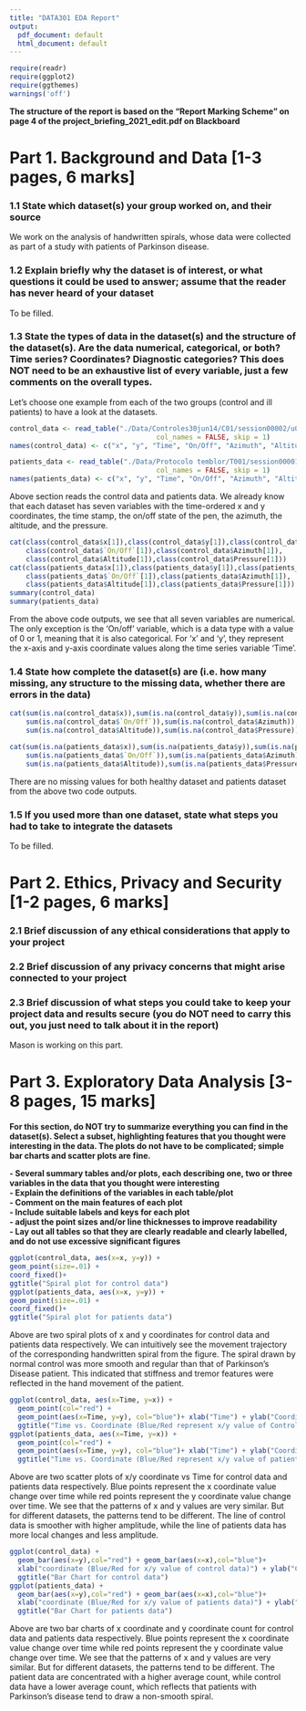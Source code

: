 ---
title: "DATA301 EDA Report"
output:
  pdf_document: default
  html_document: default
---

```{r echo=FALSE,include=FALSE}
require(readr)
require(ggplot2)
require(ggthemes)
warnings('off')
```

**The structure of the report is based on the "Report Marking Scheme" on page 4 of the project_briefing_2021_edit.pdf on Blackboard**

# Part 1. Background and Data [1-3 pages, 6 marks]
### 1.1 State which dataset(s) your group worked on, and their source  
We work on the analysis of handwritten spirals, whose data were collected as part of a study with patients of Parkinson disease.  

### 1.2 Explain briefly why the dataset is of interest, or what questions it could be used to answer; assume that the reader has never heard of your dataset
To be filled.  

### 1.3 State the types of data in the dataset(s) and the structure of the dataset(s). Are the data numerical, categorical, or both? Time series? Coordinates? Diagnostic categories? This does NOT need to be an exhaustive list of every variable, just a few comments on the overall types.

Let's choose one example from each of the two groups (control and ill patients) to have a look at the datasets.  
```{r message=FALSE,warning = FALSE}
control_data <- read_table("./Data/Controles30jun14/C01/session00002/u00003s00002_hw000012.svc",
                                    col_names = FALSE, skip = 1)
names(control_data) <- c("x", "y", "Time", "On/Off", "Azimuth", "Altitude", "Pressure")

patients_data <- read_table("./Data/Protocolo temblor/T001/session00001/u00005s00001_hw00001.svc", 
                                    col_names = FALSE, skip = 1)
names(patients_data) <- c("x", "y", "Time", "On/Off", "Azimuth", "Altitude", "Pressure")
```
Above section reads the control data and patients data. We already know that each dataset has seven variables with the time-ordered x and y coordinates, the time stamp, the on/off state of the pen, the azimuth, the altitude, and the pressure.  

```{r}
cat(class(control_data$x[1]),class(control_data$y[1]),class(control_data$Time[1]),
    class(control_data$`On/Off`[1]),class(control_data$Azimuth[1]),
    class(control_data$Altitude[1]),class(control_data$Pressure[1]))
cat(class(patients_data$x[1]),class(patients_data$y[1]),class(patients_data$Time[1]),
    class(patients_data$`On/Off`[1]),class(patients_data$Azimuth[1]),
    class(patients_data$Altitude[1]),class(patients_data$Pressure[1]))
summary(control_data)
summary(patients_data)
```
From the above code outputs, we see that all seven variables are numerical. The only exception is the 'On/off' variable, which is a data type with a value of 0 or 1, meaning that it is also categorical. For 'x' and 'y', they represent the x-axis and y-axis coordinate values along the time series variable 'Time'.

### 1.4 State how complete the dataset(s) are (i.e. how many missing, any structure to the missing data, whether there are errors in the data)
```{r}
cat(sum(is.na(control_data$x)),sum(is.na(control_data$y)),sum(is.na(control_data$Time)),
    sum(is.na(control_data$`On/Off`)),sum(is.na(control_data$Azimuth)),
    sum(is.na(control_data$Altitude)),sum(is.na(control_data$Pressure)))

cat(sum(is.na(patients_data$x)),sum(is.na(patients_data$y)),sum(is.na(patients_data$Time)),
    sum(is.na(patients_data$`On/Off`)),sum(is.na(patients_data$Azimuth)),
    sum(is.na(patients_data$Altitude)),sum(is.na(patients_data$Pressure)))
```
There are no missing values for both healthy dataset and patients dataset from the above two code outputs.  

### 1.5 If you used more than one dataset, state what steps you had to take to integrate the datasets  
To be filled.  

# Part 2. Ethics, Privacy and Security [1-2 pages, 6 marks]  
### 2.1 Brief discussion of any ethical considerations that apply to your project  
### 2.2 Brief discussion of any privacy concerns that might arise connected to your project  
### 2.3 Brief discussion of what steps you could take to keep your project data and results secure (you do NOT need to carry this out, you just need to talk about it in the report)  
Mason is working on this part.  

# Part 3. Exploratory Data Analysis [3-8 pages, 15 marks]  
**For this section, do NOT try to summarize everything you can find in the dataset(s). Select a subset, highlighting features that you thought were interesting in the data. The plots do not have to be complicated; simple bar charts and scatter plots are fine.**  
  
**- Several summary tables and/or plots, each describing one, two or three variables in the data that you thought were interesting**  
**- Explain the definitions of the variables in each table/plot**  
**- Comment on the main features of each plot**  
**- Include suitable labels and keys for each plot**  
**- adjust the point sizes and/or line thicknesses to improve readability**  
**- Lay out all tables so that they are clearly readable and clearly labelled, and do not use excessive significant figures**  

```{r out.width = "80%"}
ggplot(control_data, aes(x=x, y=y)) +
geom_point(size=.01) +
coord_fixed()+
ggtitle("Spiral plot for control data")
ggplot(patients_data, aes(x=x, y=y)) +
geom_point(size=.01) +
coord_fixed()+
ggtitle("Spiral plot for patients data")
```

Above are two spiral plots of x and y coordinates for control data and patients data respectively. We can intuitively see the movement trajectory of the corresponding handwritten spiral from the figure. The spiral drawn by normal control 
was more smooth and regular than that of Parkinson’s Disease patient. This indicated that stiffness and tremor features were reflected in the hand movement of the patient.

```{r out.width = "65%"}
ggplot(control_data, aes(x=Time, y=x)) +
  geom_point(col="red") +
  geom_point(aes(x=Time, y=y), col="blue")+ xlab("Time") + ylab("Coordinate") +
  ggtitle("Time vs. Coordinate (Blue/Red represent x/y value of Control data)")
ggplot(patients_data, aes(x=Time, y=x)) +
  geom_point(col="red") +
  geom_point(aes(x=Time, y=y), col="blue")+ xlab("Time") + ylab("Coordinate") +
  ggtitle("Time vs. Coordinate (Blue/Red represent x/y value of patients data)")
```

Above are two scatter plots of x/y coordinate vs Time for control data and patients data respectively. Blue points represent the x coordinate value change over time while red points represent the y coordinate value change over time. We see that the patterns of x and y values are very similar. But for different datasets, the patterns tend to be different. The line of control data is smoother with higher amplitude, while the line of patients data has more local changes and less amplitude.

```{r out.width = "65%"}
ggplot(control_data) + 
  geom_bar(aes(x=y),col="red") + geom_bar(aes(x=x),col="blue")+ 
  xlab("coordinate (Blue/Red for x/y value of control data)") + ylab("Count") + 
  ggtitle("Bar Chart for control data")
ggplot(patients_data) + 
  geom_bar(aes(x=y),col="red") + geom_bar(aes(x=x),col="blue")+ 
  xlab("coordinate (Blue/Red for x/y value of patients data)") + ylab("Count") + 
  ggtitle("Bar Chart for patients data")
```

Above are two bar charts of x coordinate and y coordinate count for control data and patients data respectively. Blue points represent the x coordinate value change over time while red points represent the y coordinate value change over time. We see that the patterns of x and y values are very similar. But for different datasets, the patterns tend to be different. The patient data are concentrated with a higher average count, while control data have a lower average count, which reflects that patients with Parkinson's disease tend to draw a non-smooth spiral.  
